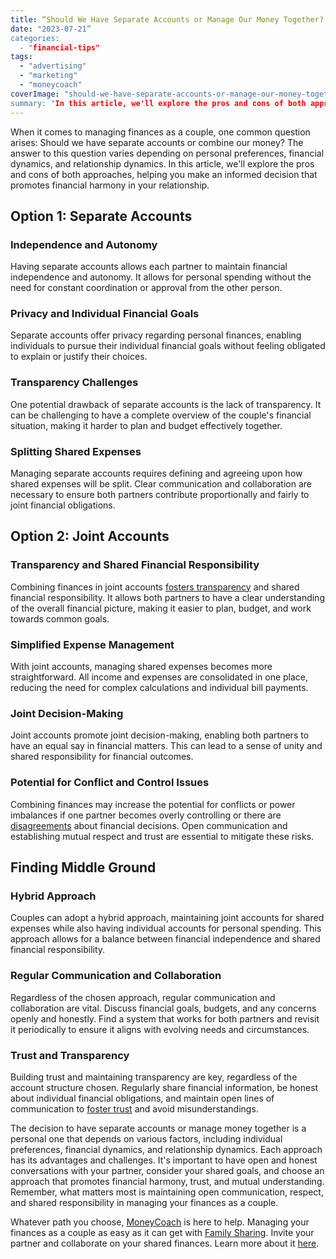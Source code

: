 ```yaml
---
title: “Should We Have Separate Accounts or Manage Our Money Together? Finding Financial Harmony in Relationships"
date: "2023-07-21”
categories: 
  - "financial-tips"
tags: 
  - "advertising"
  - "marketing"
  - "moneycoach"
coverImage: "should-we-have-separate-accounts-or-manage-our-money-together.jpg”
summary: "In this article, we'll explore the pros and cons of both approaches, helping you make an informed decision that promotes financial harmony in your relationship."
---
```

When it comes to managing finances as a couple, one common question arises: Should we have separate accounts or combine our money? The answer to this question varies depending on personal preferences, financial dynamics, and relationship dynamics. In this article, we'll explore the pros and cons of both approaches, helping you make an informed decision that promotes financial harmony in your relationship.

## Option 1: Separate Accounts

### Independence and Autonomy
Having separate accounts allows each partner to maintain financial independence and autonomy. It allows for personal spending without the need for constant coordination or approval from the other person.

### Privacy and Individual Financial Goals
Separate accounts offer privacy regarding personal finances, enabling individuals to pursue their individual financial goals without feeling obligated to explain or justify their choices.

### Transparency Challenges
One potential drawback of separate accounts is the lack of transparency. It can be challenging to have a complete overview of the couple's financial situation, making it harder to plan and budget effectively together.

### Splitting Shared Expenses
Managing separate accounts requires defining and agreeing upon how shared expenses will be split. Clear communication and collaboration are necessary to ensure both partners contribute proportionally and fairly to joint financial obligations.

## Option 2: Joint Accounts

### Transparency and Shared Financial Responsibility
Combining finances in joint accounts [fosters transparency](/blog/how-can-i-manage-finances-as-a-couple) and shared financial responsibility. It allows both partners to have a clear understanding of the overall financial picture, making it easier to plan, budget, and work towards common goals.

### Simplified Expense Management
With joint accounts, managing shared expenses becomes more straightforward. All income and expenses are consolidated in one place, reducing the need for complex calculations and individual bill payments.

### Joint Decision-Making
Joint accounts promote joint decision-making, enabling both partners to have an equal say in financial matters. This can lead to a sense of unity and shared responsibility for financial outcomes.

### Potential for Conflict and Control Issues
Combining finances may increase the potential for conflicts or power imbalances if one partner becomes overly controlling or there are [disagreements](/blog/are-money-topics-causing-issues-in-your-love-life) about financial decisions. Open communication and establishing mutual respect and trust are essential to mitigate these risks.

## Finding Middle Ground

### Hybrid Approach
Couples can adopt a hybrid approach, maintaining joint accounts for shared expenses while also having individual accounts for personal spending. This approach allows for a balance between financial independence and shared financial responsibility.

### Regular Communication and Collaboration
Regardless of the chosen approach, regular communication and collaboration are vital. Discuss financial goals, budgets, and any concerns openly and honestly. Find a system that works for both partners and revisit it periodically to ensure it aligns with evolving needs and circumstances.

### Trust and Transparency
Building trust and maintaining transparency are key, regardless of the account structure chosen. Regularly share financial information, be honest about individual financial obligations, and maintain open lines of communication to [foster trust](/blog/why-managing-finances-as-a-couple-can-improve-your-relationship) and avoid misunderstandings.

The decision to have separate accounts or manage money together is a personal one that depends on various factors, including individual preferences, financial dynamics, and relationship dynamics. Each approach has its advantages and challenges. It's important to have open and honest conversations with your partner, consider your shared goals, and choose an approach that promotes financial harmony, trust, and mutual understanding. Remember, what matters most is maintaining open communication, respect, and shared responsibility in managing your finances as a couple.

Whatever path you choose, [MoneyCoach](/) is here to help. Managing your finances as a couple as easy as it can get with [Family Sharing](/guides/how-to-activate-family-sync). Invite your partner and collaborate on your shared finances. Learn more about it [here](/guides/how-to-share-apple-card-transactions-with-your-partner).